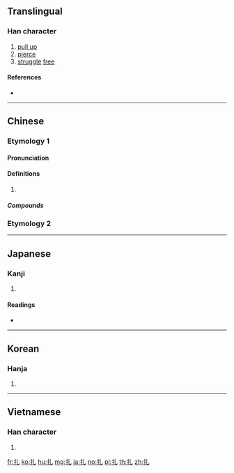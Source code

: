 ==Translingual==

===Han character===
{{Han char|rn=64|rad=手|as=01|sn=4|four=52010|canj=QU,XQU|ids=⿰扌乚}}

# [[pull up]]
# [[pierce]]
# [[struggle]] [[free]]

====References====
* {{Han ref|kx=0417.010|dkj=11771|dj=0763.030|hdz=31825.030|uh=624E|ud=25166|bh=A4E3|bd=42211}}

----

==Chinese==

===Etymology 1===
{{zh-forms}}

====Pronunciation====
{{zh-pron
|m=zhā,zhá,zhǎ
|c=zaat3,zaap3
|h=pfs=
|md=
|mn=
|w=
|mc=y
|oc=y
|cat=
}}

====Definitions====
{{zh-hanzi}}

# {{rfdef|lang=zh}}

=====Compounds=====
{{zh-der|一扎腳|刀割針扎|匾扎|半扎|垂死掙扎|安扎|扎乎|扎住|扎嘴|扎堆|扎墊|扎實|扎心|扎手|扎手舞腳|扎括|扎掂|扎掙|扎撒|扎根|扎槍|扎煞|扎猛子|扎眉扎眼|扎眼|扎空槍|扎窩子|扎筏子|扎縛|扎罰子|扎耳朵|扎腦門兒|扎腳|扎花|扎草|扎針|抄扎|拽扎|掙扎|眼扎毛|瞎扎呼|立扎|點扎}}

===Etymology 2===
{{zh-see|紮}}

----

==Japanese==

===Kanji===
{{ja-kanji|grade=|rs=手01}}

# {{defn|lang=ja|sort=手01}}

====Readings====
* {{ja-readings|on=[[さつ]] (satsu), [[あつ]] (atsu)|kun=[[ぬく]] (nuku), [[かまえる]] (kamaeru)}}

----

==Korean==

===Hanja===
{{ko-hanja|hangeul=찰|eumhun=|rv=chal|mr=ch'al|y=chal}}

# {{defn|lang=ko|sort=手01}}

----

==Vietnamese==

===Han character===
{{vi-readings|rs=手01|hanviet=trát}}

# {{defn|lang=vi|sort=手01}}

[[fr:扎]]
[[ko:扎]]
[[hu:扎]]
[[mg:扎]]
[[ja:扎]]
[[no:扎]]
[[pl:扎]]
[[th:扎]]
[[zh:扎]]
